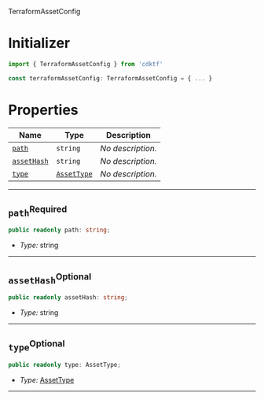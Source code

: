 TerraformAssetConfig <a name="TerraformAssetConfig" id="cdktf.TerraformAssetConfig"></a>

# Initializer <a name="Initializer" id="cdktf.TerraformAssetConfig.Initializer"></a>

```typescript
import { TerraformAssetConfig } from 'cdktf'

const terraformAssetConfig: TerraformAssetConfig = { ... }
```

# Properties <a name="Properties" id="Properties"></a>

| **Name** | **Type** | **Description** |
| --- | --- | --- |
| <code><a href="#cdktf.TerraformAssetConfig.property.path">path</a></code> | <code>string</code> | *No description.* |
| <code><a href="#cdktf.TerraformAssetConfig.property.assetHash">assetHash</a></code> | <code>string</code> | *No description.* |
| <code><a href="#cdktf.TerraformAssetConfig.property.type">type</a></code> | <code><a href="#cdktf.AssetType">AssetType</a></code> | *No description.* |

---

## `path`<sup>Required</sup> <a name="path" id="cdktf.TerraformAssetConfig.property.path"></a>

```typescript
public readonly path: string;
```

- *Type:* string

---

## `assetHash`<sup>Optional</sup> <a name="assetHash" id="cdktf.TerraformAssetConfig.property.assetHash"></a>

```typescript
public readonly assetHash: string;
```

- *Type:* string

---

## `type`<sup>Optional</sup> <a name="type" id="cdktf.TerraformAssetConfig.property.type"></a>

```typescript
public readonly type: AssetType;
```

- *Type:* <a href="#cdktf.AssetType">AssetType</a>

---
